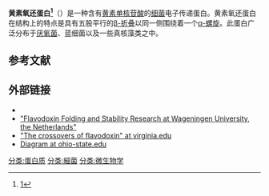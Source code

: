 {{Expand |time=2011-09-15T05:54:17+00:00 }}
'''黄素氧还蛋白<ref>[http://www.term.gov.cn/pages/homepage/result2.jsp?id=331589&subid=10001798&subject=%E6%B0%A8%E5%9F%BA%E9%85%B8%E3%80%81%E5%A4%9A%E8%82%BD%E4%B8%8E%E8%9B%8B%E7%99%BD%E8%B4%A8&subsys=%E7%94%9F%E7%89%A9%E5%8C%96%E5%AD%A6%E4%B8%8E%E5%88%86%E5%AD%90%E7%94%9F%E7%89%A9%E5%AD%A6]{{dead link|date=2018年5月 |bot=InternetArchiveBot |fix-attempted=yes }}</ref>'''（{{lang-en|Flavodoxin}}）是一种含有[[黄素单核苷酸|黄素单核苷酸]]的[[细菌|细菌]]电子传递蛋白。黄素氧还蛋白在结构上的特点是具有五股平行的[[Β折叠|β-折叠]]以同一侧围绕着一个[[Α螺旋|α-螺旋]]。此蛋白广泛分布于[[厌氧菌|厌氧菌]]、蓝细菌以及一些真核藻类之中。
==参考文献==
{{reflist}}
==外部链接==
* {{MeshName|Flavodoxin}}
* [https://web.archive.org/web/20071109222936/http://biochemistry.wur.nl/Biochem/research/Mierlo/opening.htm "Flavodoxin Folding and Stability Research at Wageningen University, the Netherlands"]
* [https://web.archive.org/web/20060620010209/http://cti.itc.virginia.edu/~cmg/Demo/pdb/flavo/flavo.html "The crossovers of flavodoxin" at virginia.edu]
* [https://web.archive.org/web/20060618203004/http://www.biosci.ohio-state.edu/~rswenson/research.html Diagram at ohio-state.edu]
{{黄素蛋白}}
[[分类:蛋白质|分类:蛋白质]]
[[分类:細菌|分类:細菌]]
[[分类:微生物学|分类:微生物学]]
